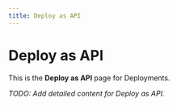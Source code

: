 ```yaml
---
title: Deploy as API
---
```


# Deploy as API

This is the **Deploy as API** page for Deployments.

_TODO: Add detailed content for Deploy as API._
